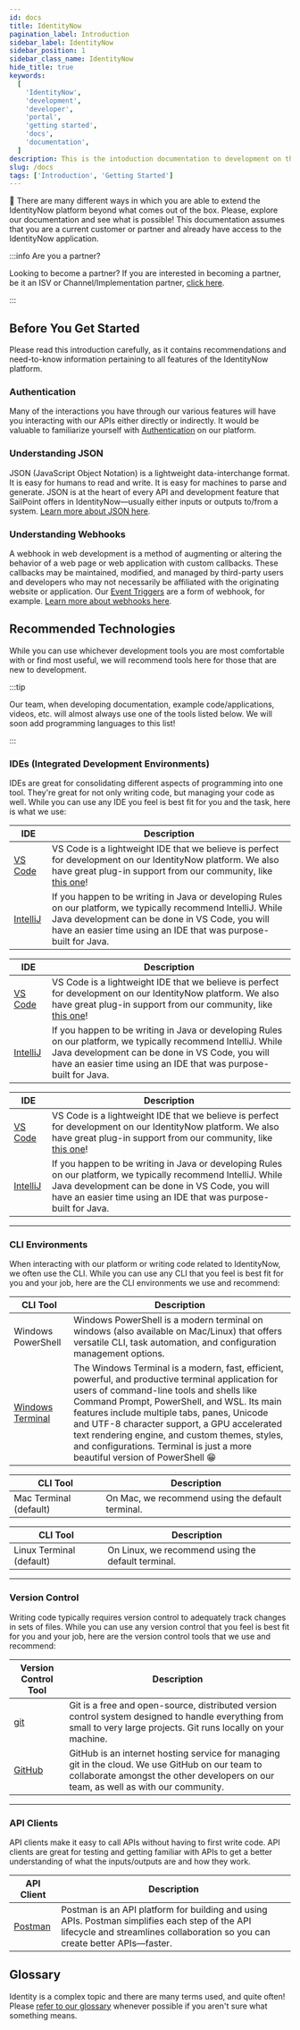 ```yaml
---
id: docs
title: IdentityNow
pagination_label: Introduction
sidebar_label: IdentityNow
sidebar_position: 1
sidebar_class_name: IdentityNow
hide_title: true
keywords:
  [
    'IdentityNow',
    'development',
    'developer',
    'portal',
    'getting started',
    'docs',
    'documentation',
  ]
description: This is the intoduction documentation to development on the IdentityNow platform.
slug: /docs
tags: ['Introduction', 'Getting Started']
---
```



🧭 There are many different ways in which you are able to extend the IdentityNow platform beyond what comes out of the box. Please, explore our documentation and see what is possible! This documentation assumes that you are a current customer or partner and already have access to the IdentityNow application.

:::info Are you a partner?

Looking to become a partner? If you are interested in becoming a partner, be it an ISV or Channel/Implementation partner, [click here](https://www.sailpoint.com/partners/become-partner/).

:::

## Before You Get Started

Please read this introduction carefully, as it contains recommendations and need-to-know information pertaining to all features of the IdentityNow platform.

### Authentication

Many of the interactions you have through our various features will have you interacting with our APIs either directly or indirectly. It would be valuable to familiarize yourself with [Authentication](../../api/authentication.md) on our platform.

### Understanding JSON

JSON (JavaScript Object Notation) is a lightweight data-interchange format. It is easy for humans to read and write. It is easy for machines to parse and generate. JSON is at the heart of every API and development feature that SailPoint offers in IdentityNow—usually either inputs or outputs to/from a system. [Learn more about JSON here](https://www.w3schools.com/js/js_json_intro.asp).

### Understanding Webhooks

A webhook in web development is a method of augmenting or altering the behavior of a web page or web application with custom callbacks. These callbacks may be maintained, modified, and managed by third-party users and developers who may not necessarily be affiliated with the originating website or application. Our [Event Triggers](docs/event-triggers) are a form of webhook, for example. [Learn more about webhooks here](https://zapier.com/blog/what-are-webhooks/).

## Recommended Technologies

While you can use whichever development tools you are most comfortable with or find most useful, we will recommend tools here for those that are new to development.

:::tip

Our team, when developing documentation, example code/applications, videos, etc. will almost always use one of the tools listed below. We will soon add programming languages to this list!

:::

### IDEs (Integrated Development Environments)

IDEs are great for consolidating different aspects of programming into one tool. They're great for not only writing code, but managing your code as well. While you can use any IDE you feel is best fit for you and the task, here is what we use:

<Tabs groupId="operating-systems">
  <TabItem value="win" label="Windows">

| IDE | Description |
| --- | --- |
| [VS Code](https://code.visualstudio.com/) | VS Code is a lightweight IDE that we believe is perfect for development on our IdentityNow platform. We also have great plug-in support from our community, like [this one](https://marketplace.visualstudio.com/items?itemName=yannick-beot-sp.vscode-sailpoint-identitynow)! |
| [IntelliJ](https://www.jetbrains.com/idea/) | If you happen to be writing in Java or developing Rules on our platform, we typically recommend IntelliJ. While Java development can be done in VS Code, you will have an easier time using an IDE that was purpose-built for Java. |

  </TabItem>
  <TabItem value="mac" label="Mac">

| IDE | Description |
| --- | --- |
| [VS Code](https://code.visualstudio.com/) | VS Code is a lightweight IDE that we believe is perfect for development on our IdentityNow platform. We also have great plug-in support from our community, like [this one](https://marketplace.visualstudio.com/items?itemName=yannick-beot-sp.vscode-sailpoint-identitynow)! |
| [IntelliJ](https://www.jetbrains.com/idea/) | If you happen to be writing in Java or developing Rules on our platform, we typically recommend IntelliJ. While Java development can be done in VS Code, you will have an easier time using an IDE that was purpose-built for Java. |

  </TabItem>
  <TabItem value="linux" label="Linux">

| IDE | Description |
| --- | --- |
| [VS Code](https://code.visualstudio.com/) | VS Code is a lightweight IDE that we believe is perfect for development on our IdentityNow platform. We also have great plug-in support from our community, like [this one](https://marketplace.visualstudio.com/items?itemName=yannick-beot-sp.vscode-sailpoint-identitynow)! |
| [IntelliJ](https://www.jetbrains.com/idea/) | If you happen to be writing in Java or developing Rules on our platform, we typically recommend IntelliJ. While Java development can be done in VS Code, you will have an easier time using an IDE that was purpose-built for Java. |

  </TabItem>
</Tabs>

---

### CLI Environments

When interacting with our platform or writing code related to IdentityNow, we often use the CLI. While you can use any CLI that you feel is best fit for you and your job, here are the CLI environments we use and recommend:

<Tabs groupId="operating-systems">
  <TabItem value="win" label="Windows">

| CLI Tool | Description |
| --- | --- |
| Windows PowerShell | Windows PowerShell is a modern terminal on windows (also available on Mac/Linux) that offers versatile CLI, task automation, and configuration management options. |
| [Windows Terminal](https://apps.microsoft.com/store/detail/windows-terminal/9N0DX20HK701?hl=en-us&gl=us) | The Windows Terminal is a modern, fast, efficient, powerful, and productive terminal application for users of command-line tools and shells like Command Prompt, PowerShell, and WSL. Its main features include multiple tabs, panes, Unicode and UTF-8 character support, a GPU accelerated text rendering engine, and custom themes, styles, and configurations. Terminal is just a more beautiful version of PowerShell 😁 |

  </TabItem>
  <TabItem value="mac" label="Mac">

| CLI Tool               | Description                                      |
| ---------------------- | ------------------------------------------------ |
| Mac Terminal (default) | On Mac, we recommend using the default terminal. |

  </TabItem>
  <TabItem value="linux" label="Linux">

| CLI Tool | Description |
| --- | --- |
| Linux Terminal (default) | On Linux, we recommend using the default terminal. |

  </TabItem>
</Tabs>

---

### Version Control

Writing code typically requires version control to adequately track changes in sets of files. While you can use any version control that you feel is best fit for you and your job, here are the version control tools that we use and recommend:

| Version Control Tool | Description |
| --- | --- |
| [git](https://git-scm.com/) | Git is a free and open-source, distributed version control system designed to handle everything from small to very large projects. Git runs locally on your machine. |
| [GitHub](https://github.com) | GitHub is an internet hosting service for managing git in the cloud. We use GitHub on our team to collaborate amongst the other developers on our team, as well as with our community. |

---

### API Clients

API clients make it easy to call APIs without having to first write code. API clients are great for testing and getting familiar with APIs to get a better understanding of what the inputs/outputs are and how they work.

| API Client | Description |
| --- | --- |
| [Postman](https://www.postman.com/downloads/) | Postman is an API platform for building and using APIs. Postman simplifies each step of the API lifecycle and streamlines collaboration so you can create better APIs—faster. |

## Glossary

Identity is a complex topic and there are many terms used, and quite often! Please [refer to our glossary](https://documentation.sailpoint.com/saas/help/common/glossary.html) whenever possible if you aren't sure what something means.
